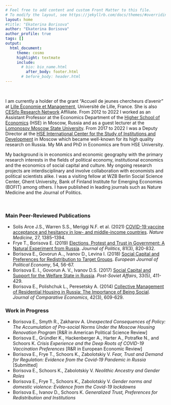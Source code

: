 ```yaml
---
# Feel free to add content and custom Front Matter to this file.
# To modify the layout, see https://jekyllrb.com/docs/themes/#overriding-theme-defaults
layout: home
#title: "Ekaterina Borisova"
author: "Ekaterina Borisova"
author_profile: true
tags: []
output:
  html_document:
     theme: cosmo
     highlight: textmate
     include:
       # bio: bio_name.html
         after_body: footer.html
       # before_body: header.html
---
```


<br>

I am currently a holder of the grant “Accueil de jeunes chercheurs d’avenir” at [Lille Économie et Management](https://lem.univ-lille.fr/), Université de Lille, France. She is also [CESifo Research Network](https://www.cesifo.org/en) Affiliate. From 2012 to 2022 I worked as an Assistant Professor at the Economics Department of the [Higher School of Economics](https://www.hse.ru/en/) (HSE) in Moscow, Russia and as a guest lecturer at the [Lomonosov Moscow State University](https://www.msu.ru/en/). From 2017 to 2022 I was a Deputy Director at the [HSE International Center for the Study of Institutions and Development](https://iims.hse.ru/en/csid/) in Moscow which became well-known for its high quality research on Russia. My MA and PhD in Economics are from HSE University.

My background is in economics and economic geography with the primary research interests in the fields of political economy, institutional economics and the economics of social capital and culture. My ongoing research projects are interdisciplinary and involve collaboration with economists and political scientists alike. I was a visiting fellow at WZB Berlin Social Science Center, Ghent University, Bank of Finland Institute for Emerging Economies (BOFIT) among others. I have published in leading journals such as Nature Medicine and the Journal of Politics.

<br>

### Main Peer-Reviewed Publications

- Solis Arce J.S., Warren S.S., Meriggi N.F. et al. (2021) [COVID-19 vaccine acceptance and hesitancy in low- and middle-income countries](https://www.nature.com/articles/s41591-021-01454-y). _Nature Medicine_, 27, 1385–1394.
- Frye T., Borisova E. (2019) [Elections, Protest and Trust in Government: A Natural Experiment from Russia](https://www.journals.uchicago.edu/doi/abs/10.1086/702944?mobileUi=0). _Journal of Politics_, 81(3), 820-832.
- Borisova E., Govorun A.., Ivanov D., Levina I. (2018) [Social Capital and Preferences for Redistribution to Target Groups](https://www.sciencedirect.com/science/article/abs/pii/S0176268018300259). _European Journal of Political Economy_, 54, 56-67.
- Borisova E. I., Govorun A. V., Ivanov D.S. (2017) [Social Capital and Support for the Welfare State in Russia](https://www.tandfonline.com/doi/abs/10.1080/1060586X.2017.1348588?journalCode=rpsa20). _Post-Soviet Affairs_, 33(5), 411-429.
- Borisova E., Polishchuk L., Peresetsky A. (2014) [Collective Management of Residential Housing in Russia: The Importance of Being Social](https://www.sciencedirect.com/science/article/pii/S0147596714000328). _Journal of Comparative Economics_, 42(3), 609-629.

### Work in Progress

- Borisova E., Smyth R., Zakharov A. *Unexpected  Consequences  of  Policy:   The  Accumulation  of  Pro-social  Norms  Under  the Moscow Housing Renovation Program* [R&R in American Political Science Review]
- Borisova E., Gründler K., Hackenberger A., Harter A., Potrafke N., and Schoors K. *Crisis Experience and the Deep Roots of COVID-19 Vaccination Preferences* [R&R in European Economic Review]
- Borisova E., Frye T., Schoors K., Zabolotskiy V. *Fear, Trust and Demand for Regulation: Evidence from the Covid-19 Pandemic in Russia* [Submitted]
- Borisova E., Schoors K., Zabolotskiy V. *Neolithic Ancestry and Gender Roles*
- Borisova E., Frye T., Schoors K., Zabolotskiy V. *Gender norms and domestic violence: Evidence from the Covid-19 lockdowns*
- Borisova E., Ivanov D., Schoors K. *Generalized Trust, Preferences for Redistribution and Institutions*


